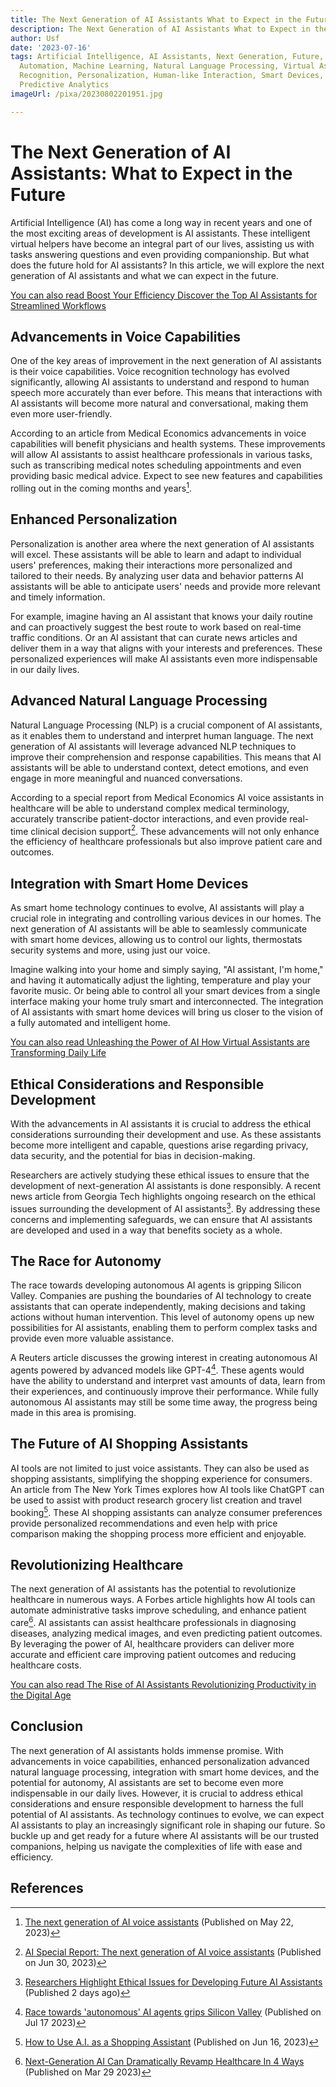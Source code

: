 ```yaml
---
title: The Next Generation of AI Assistants What to Expect in the Future
description: The Next Generation of AI Assistants What to Expect in the Future
author: Usf
date: '2023-07-16'
tags: Artificial Intelligence, AI Assistants, Next Generation, Future, Technology,
  Automation, Machine Learning, Natural Language Processing, Virtual Assistants, Voice
  Recognition, Personalization, Human-like Interaction, Smart Devices, Data Analysis,
  Predictive Analytics
imageUrl: /pixa/20230802201951.jpg

---
```

# The Next Generation  of AI Assistants:  What to Expect in the Future

Artificial Intelligence  (AI) has  come a long  way  in recent years and one of  the most exciting areas  of development is AI assistants. These intelligent virtual helpers  have become an integral part of our lives, assisting us with tasks answering questions and even providing companionship. But what does the future hold for AI assistants? In this article, we will explore  the next generation of AI assistants and what we  can expect in the future.

[You can also read Boost Your Efficiency Discover the Top  AI Assistants for Streamlined Workflows](Boost%20Your%20Efficiency%20Discover%20the%20Top%20AI%20Assistants%20for%20Streamlined%20Workflows)


## Advancements in Voice Capabilities

One of the key areas  of improvement in the  next generation of AI assistants is their voice capabilities.  Voice recognition technology has  evolved significantly, allowing AI assistants  to understand and respond to human speech more accurately than ever before. This means that interactions with AI assistants will become more natural and conversational, making them even more user-friendly.

According to an article from Medical Economics advancements in voice capabilities will benefit physicians and health systems.  These improvements will allow AI assistants to assist healthcare professionals in various tasks, such as transcribing medical notes scheduling appointments and even providing basic medical  advice. Expect to  see new features and  capabilities rolling out in the coming  months and years[^1^].

## Enhanced Personalization

Personalization  is another area where the next generation of AI  assistants will excel. These assistants  will be able to learn and adapt to individual users' preferences, making their interactions more personalized and tailored to their needs. By analyzing user data and behavior patterns AI assistants will be able to anticipate users' needs and provide more relevant and timely information.

For example,  imagine having an AI  assistant that knows your daily routine and can  proactively  suggest the best  route to work  based  on real-time traffic conditions. Or an AI assistant that  can  curate news articles and deliver them in a way that aligns with your interests and preferences. These personalized experiences will make AI assistants even more indispensable in our daily lives.

## Advanced  Natural  Language Processing

Natural Language Processing (NLP) is a  crucial component of AI assistants, as it enables them to understand and interpret human language. The  next generation of AI assistants will leverage advanced NLP techniques to improve their comprehension and response capabilities.  This means that AI assistants will be able to understand context,  detect emotions, and  even engage in more meaningful and  nuanced conversations.

According to a special report from  Medical Economics AI voice assistants in healthcare will be able  to understand complex medical terminology, accurately  transcribe patient-doctor interactions, and even provide real-time clinical  decision support[^2^]. These advancements  will not only enhance the efficiency of  healthcare professionals  but also improve  patient care and outcomes.

## Integration with Smart Home Devices

As smart home technology continues to evolve, AI assistants will play  a crucial role in integrating and controlling various  devices in our homes. The next generation of AI assistants will  be able to  seamlessly communicate with smart home devices, allowing us to control our lights, thermostats security systems and more, using just our voice.

Imagine walking into your home and simply  saying, "AI assistant, I'm home," and having it automatically adjust  the lighting,  temperature and play your favorite music. Or being able to control all your  smart devices from a single interface making your home truly smart and interconnected. The integration of AI  assistants with smart  home devices will bring us closer to  the vision of a fully automated and intelligent home.

[You can also read Unleashing the Power of AI How Virtual Assistants are Transforming Daily Life](Unleashing%20the%20Power%20of%20AI%20How%20Virtual%20Assistants%20are%20Transforming%20Daily%20Life)


## Ethical Considerations and Responsible Development

With the  advancements in AI assistants it is crucial to address the ethical considerations surrounding  their development and use. As  these assistants become more intelligent and capable, questions arise regarding privacy, data security,  and the potential for bias  in  decision-making.

Researchers are actively studying these ethical  issues to ensure that the development of next-generation AI  assistants is done responsibly. A recent news article from Georgia Tech highlights ongoing research on the  ethical issues surrounding the development of AI assistants[^9^]. By addressing these  concerns and  implementing safeguards,  we can ensure that AI  assistants are developed and used in a way that benefits society as a whole.

## The Race for Autonomy

The race towards developing autonomous AI agents is gripping Silicon Valley. Companies are pushing the boundaries of AI technology to create assistants that can operate independently, making decisions and taking actions  without human  intervention. This  level of autonomy opens up new possibilities for AI assistants, enabling them to perform complex tasks and provide even more valuable  assistance.

A  Reuters article discusses the growing interest in creating autonomous AI agents powered by advanced models like GPT-4[^4^]. These agents would have the ability to  understand  and interpret vast amounts of data, learn from their experiences, and  continuously improve their  performance. While  fully autonomous AI assistants may still be some time away, the progress being made in this area is promising.

## The Future of AI Shopping Assistants

AI tools are not  limited to just voice assistants.  They can also be used as shopping assistants, simplifying the shopping experience for consumers. An  article from  The New York Times explores how AI tools like ChatGPT can be used to assist with product  research grocery list creation and travel  booking[^6^]. These AI shopping assistants  can analyze consumer preferences provide personalized recommendations and even help with price comparison making the shopping process more efficient and enjoyable.

##  Revolutionizing Healthcare

The next generation of AI assistants has the potential to revolutionize healthcare in numerous ways. A  Forbes article highlights how AI tools can  automate administrative tasks improve scheduling, and enhance patient care[^7^]. AI assistants can assist healthcare professionals in diagnosing diseases, analyzing medical images, and  even predicting  patient outcomes. By leveraging the power of AI,  healthcare providers can  deliver more accurate and efficient care improving patient outcomes and reducing healthcare costs.

[You can also read The Rise of AI Assistants Revolutionizing Productivity  in the Digital Age](The%20Rise%20of%20AI%20Assistants%20Revolutionizing%20Productivity%20in%20the%20Digital%20Age)


## Conclusion

The next generation of AI assistants holds immense promise. With advancements in  voice  capabilities, enhanced personalization  advanced  natural language processing, integration with smart home devices, and the potential for autonomy, AI  assistants are set to become  even more indispensable in our daily lives. However, it is crucial  to address ethical  considerations and ensure responsible development to harness the  full potential of AI assistants. As technology continues to evolve, we can expect AI assistants to play an increasingly significant role in shaping  our future. So buckle up and get ready for a  future where AI assistants will be our trusted companions,  helping us navigate  the complexities of life  with  ease and efficiency.

## References

[^1^]: [The next generation of AI voice assistants](https://www.medicaleconomics.com/view/the-next-generation-of-ai-voice-assistants) (Published on May  22, 2023)

[^2^]: [AI Special Report: The next generation of AI voice assistants](https://www.medicaleconomics.com/view/ai-special-report-the-next-generation-of-ai-voice-assistants) (Published on Jun 30, 2023)

[^4^]: [Race towards 'autonomous'  AI agents grips Silicon Valley](https://www.reuters.com/technology/race-towards-autonomous-ai-agents-grips-silicon-valley-2023-07-17/) (Published on  Jul 17 2023)

[^6^]: [How to Use A.I. as a Shopping Assistant](https://www.nytimes.com/2023/06/16/technology/how-to-use-ai-as-a-shopping-assistant.html) (Published on Jun 16, 2023)

[^7^]: [Next-Generation AI Can Dramatically Revamp Healthcare In 4 Ways](https://www.forbes.com/sites/forbesbusinessdevelopmentcouncil/2023/03/29/next-generation-ai-can-dramatically-revamp-healthcare-in-4-ways/?sh=24a874965080) (Published on Mar 29 2023)

[^9^]: [Researchers Highlight Ethical Issues for  Developing Future AI Assistants](https://news.gatech.edu/news/2023/07/31/researchers-highlight-ethical-issues-developing-future-ai-assistants) (Published 2 days ago)

[^1^0^]: [Voice Assistant: Growth & future of the AI virtual assistants market](https://www.insiderintelligence.com/insights/voice-assistants/)